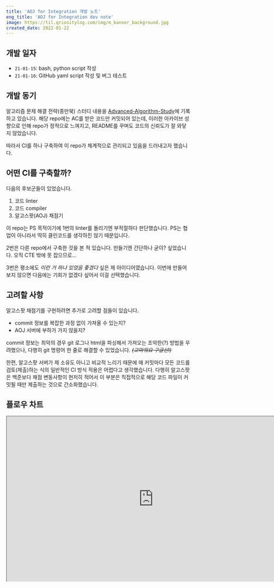 ```yaml
---
title: 'AOJ for Integration 개발 노트'
eng_title: 'AOJ for Integration dev note'
image: https://til.qriositylog.com/img/m_banner_background.jpg
created_date: 2022-01-22
---
```


<link rel="stylesheet" href="https://cdnjs.cloudflare.com/ajax/libs/font-awesome/5.15.3/css/all.min.css" integrity="sha512-iBBXm8fW90+nuLcSKlbmrPcLa0OT92xO1BIsZ+ywDWZCvqsWgccV3gFoRBv0z+8dLJgyAHIhR35VZc2oM/gI1w==" crossorigin="anonymous" referrerpolicy="no-referrer" />

## 개발 일자

- `21-01-15`: bash, python script 작성
- `21-01-16`: GitHub yaml script 작성 및 버그 테스트

## 개발 동기

알고리즘 문제 해결 전략(종만북) 스터디 내용을 [Advanced-Algorithm-Study](https://github.com/Queue-ri/Advanced-Algorithm-Study)에 기록하고 있습니다. 해당 repo에는 AC를 받은 코드만 커밋되어 있는데, 이러한 아카이브 성향으로 인해 repo가 정적으로 느껴지고, README를 꾸며도 코드의 신뢰도가 잘 와닿지 않았습니다.

따라서 CI를 하나 구축하여 이 repo가 체계적으로 관리되고 있음을 드러내고자 했습니다.

## 어떤 CI를 구축할까?

다음의 후보군들이 있었습니다.

1. 코드 linter
2. 코드 compiler
3. 알고스팟(AOJ) 채점기

이 repo는 PS 목적이기에 1번의 linter를 돌리기엔 부적절하다 판단했습니다. PS는 협업이 아니라서 딱히 클린코드를 생각하진 않기 때문입니다.

2번은 다른 repo에서 구축한 것을 본 적 있습니다. 만들기엔 간단하나 굳이? 싶었습니다. 오직 CTE 밖에 못 잡으므로...

3번은 평소에도 *이런 거 하나 있었음 좋겠다* 싶은 제 아이디어였습니다. 이번에 만들어보지 않으면 다음에는 기회가 없겠다 싶어서 이걸 선택했습니다.

## 고려할 사항

알고스팟 채점기를 구현하려면 추가로 고려할 점들이 있습니다.

- commit 정보를 복잡한 과정 없이 가져올 수 있는지?
- AOJ 서버에 부하가 가지 않을지?

commit 정보는 최악의 경우 git 로그나 html을 파싱해서 가져오는 조악한(?) 방법을 우려했으나, 다행히 git 명령어 한 줄로 해결할 수 있었습니다. ~~*(고마워요 구글신!)*~~

한편, 알고스팟 서버가 제 소유도 아니고 비교적 느리기 때문에 매 커밋마다 모든 코드를 검토(제출)하는 식의 일반적인 CI 방식 적용은 어렵다고 생각했습니다. 다행히 알고스팟은 백준보다 채점 변동사항이 현저히 적어서 이 부분은 직접적으로 해당 코드 파일이 커밋될 때만 제출하는 것으로 간소화했습니다.

## 플로우 차트

<iframe style={{border:'none'}} width="800" height="450" src="https://whimsical.com/embed/VVKingnKXhtiYsi3bKfAt7"></iframe>
